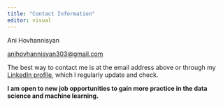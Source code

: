 ```yaml
---
title: "Contact Information"
editor: visual
---
```


Ani Hovhannisyan

[anihovhannisyan303\@gmail.com](mailto:anihovhannisyan303@gmail.com)

The best way to contact me is at the email address above or through my [LinkedIn profile](https://www.linkedin.com/in/ani-hovhannisyan-00369819b/), which I regularly update and check.<br>

**I am open to new job opportunities to gain more practice in the data science and machine learning.**

